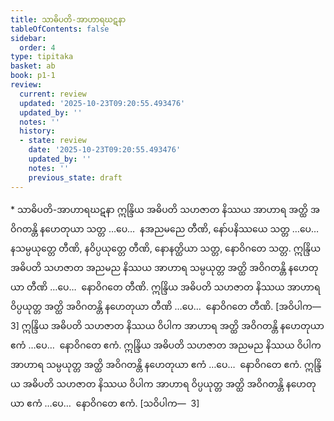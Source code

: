 ```yaml
---
title: သာဓိပတိ-အာဟာရဃဋနာ
tableOfContents: false
sidebar:
  order: 4
type: tipitaka
basket: ab
book: p1-1
review:
  current: review
  updated: '2025-10-23T09:20:55.493476'
  updated_by: ''
  notes: ''
  history:
  - state: review
    date: '2025-10-23T09:20:55.493476'
    updated_by: ''
    notes: ''
    previous_state: draft
---
```



<ReviewStatus review={frontmatter.review} showDetails={true} />

<HypothesisAnnotation frontmatter={frontmatter} />

<DynamicBreadcrumb />

<Paragraph type="center" book="p1-1">
* သာဓိပတိ-အာဟာရဃဋနာ
</Paragraph>

<Division number="466" book="p1-1" e="ch" v="36" p="171">

<Paragraph number="1517" book="p1-1">
ဣန္ဒြိယ အဓိပတိ သဟဇာတ နိဿယ အာဟာရ အတ္ထိ အဝိဂတန္တိ နဟေတုယာ သတ္တ …ပေ…  နအညမညေ တီဏိ, နော်ပနိဿယေ သတ္တ …ပေ…  နသမ္ပယုတ္တေ တီဏိ, နဝိပ္ပယုတ္တေ တီဏိ, နောနတ္ထိယာ သတ္တ, နောဝိဂတေ သတ္တ.
</Paragraph>

<Paragraph number="1518" book="p1-1">
ဣန္ဒြိယ အဓိပတိ သဟဇာတ အညမည နိဿယ အာဟာရ သမ္ပယုတ္တ အတ္ထိ အဝိဂတန္တိ နဟေတုယာ တီဏိ …ပေ…  နောဝိဂတေ တီဏိ.
</Paragraph>

<Paragraph number="1519" book="p1-1">
ဣန္ဒြိယ အဓိပတိ သဟဇာတ နိဿယ အာဟာရ ဝိပ္ပယုတ္တ အတ္ထိ အဝိဂတန္တိ နဟေတုယာ တီဏိ …ပေ…  နောဝိဂတေ တီဏိ. [အဝိပါက—  3]
</Paragraph>

<Paragraph number="1520" book="p1-1">
ဣန္ဒြိယ အဓိပတိ သဟဇာတ နိဿယ ဝိပါက အာဟာရ အတ္ထိ အဝိဂတန္တိ နဟေတုယာ ဧကံ …ပေ…  နောဝိဂတေ ဧကံ.
</Paragraph>

<Paragraph number="1521" book="p1-1">
ဣန္ဒြိယ အဓိပတိ သဟဇာတ အညမည နိဿယ ဝိပါက အာဟာရ သမ္ပယုတ္တ အတ္ထိ အဝိဂတန္တိ နဟေတုယာ ဧကံ …ပေ…  နောဝိဂတေ ဧကံ.
</Paragraph>

<Paragraph number="1522" book="p1-1">
ဣန္ဒြိယ အဓိပတိ သဟဇာတ နိဿယ ဝိပါက အာဟာရ ဝိပ္ပယုတ္တ အတ္ထိ အဝိဂတန္တိ နဟေတုယာ ဧကံ …ပေ…  နောဝိဂတေ ဧကံ. [သဝိပါက—  3]
</Paragraph>
</Division>